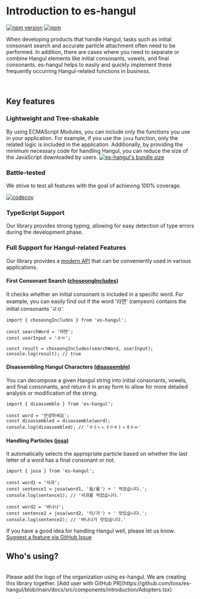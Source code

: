 
# Introduction to es-hangul

[![npm version](https://img.shields.io/npm/v/es-hangul?color=000&labelColor=000&logo=npm&label=)](https://www.npmjs.com/package/es-hangul) [![npm](https://img.shields.io/npm/dm/es-hangul?color=000&labelColor=000)](https://www.npmjs.com/package/es-hangul)

When developing products that handle Hangul, tasks such as initial consonant search and accurate particle attachment often need to be performed. In addition, there are cases where you need to separate or combine Hangul elements like initial consonants, vowels, and final consonants. es-hangul helps to easily and quickly implement these frequently occurring Hangul-related functions in business.

<br />

## Key features

<Steps>

### Lightweight and Tree-shakable

By using ECMAScript Modules, you can include only the functions you use in your application. For example, if you use the `josa` function, only the related logic is included in the application.
Additionally, by providing the minimum necessary code for handling Hangul, you can reduce the size of the JavaScript downloaded by users.
[![es-hangul's bundle size](https://deno.bundlejs.com/?q=es-hangul&badge=detailed)](https://bundlejs.com/?q=es-hangul)

### Battle-tested

We strive to test all features with the goal of achieving 100% coverage.

[![codecov](https://codecov.io/gh/toss/es-hangul/branch/main/graph/badge.svg?token=토큰추가가필요합니다)](https://codecov.io/gh/toss/es-hangul)

### TypeScript Support

Our library provides strong typing, allowing for easy detection of type errors during the development phase.

### Full Support for Hangul-related Features

Our library provides a [modern API](./api/choseongIncludes) that can be conveniently used in various applications.

#### First Consonant Search ([choseongIncludes](./api/choseongIncludes))

It checks whether an initial consonant is included in a specific word. For example, you can easily find out if the word '라면' (ramyeon) contains the initial consonants 'ㄹㅁ'.

```tsx /choseongIncludes/
import { choseongIncludes } from 'es-hangul';

const searchWord = '라면';
const userInput = 'ㄹㅁ';

const result = choseongIncludes(searchWord, userInput);
console.log(result); // true
```

#### Disassembling Hangul Characters ([disassemble](./api/disassemble))

You can decompose a given Hangul string into initial consonants, vowels, and final consonants, and return it in array form to allow for more detailed analysis or modification of the string.

```tsx /disassemble/
import { disassemble } from 'es-hangul';

const word = '안녕하세요';
const disassembled = disassemble(word);
console.log(disassembled); // 'ㅇㅏㄴㄴㅕㅇㅎㅏㅅㅔㅇㅛ'
```

#### Handling Particles ([josa](./api/josa))

It automatically selects the appropriate particle based on whether the last letter of a word has a final consonant or not.

```tsx /josa/
import { josa } from 'es-hangul';

const word1 = '사과';
const sentence1 = josa(word1, '을/를') + ' 먹었습니다.';
console.log(sentence1); // '사과를 먹었습니다.'

const word2 = '바나나';
const sentence2 = josa(word2, '이/가') + ' 맛있습니다.';
console.log(sentence2); // '바나나가 맛있습니다.'
```

<Callout type="info">

If you have a good idea for handling Hangul well, please let us know. [Suggest a feature via GitHub Issue](https://github.com/toss/es-hangul/issues/new?assignees=&labels=feature&projects=&template=feature_request.yml&title=%5BFeature%5D%3A)

</Callout>

</Steps>

## Who's using?

<br />

<Adopters />

<Callout type="info">
  Please add the logo of the organization using es-hangul. We are creating this library together. [Add user with GitHub
  PR](https://github.com/toss/es-hangul/blob/main/docs/src/components/introduction/Adopters.tsx)
</Callout>
